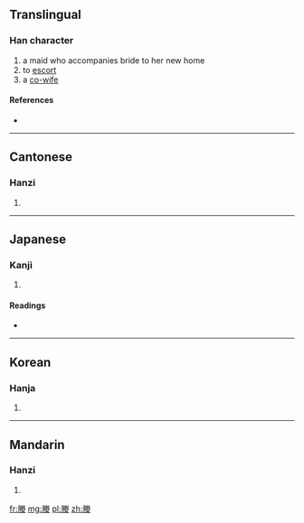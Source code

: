 ==Translingual==

===Han character===
{{Han char|rn=38|rad=女|as=10|sn=13|four=7924<sub>4</sub>|canj=月火手女 (BFQV)}}

# a maid who accompanies bride to her new home
# to [[escort]]
# a [[co-wife]]

====References====
* {{Han ref|kx=0268.070|dkj=06575|dj=0535.290|hdz=32099.020|uh=5AB5|ud=23221|bh=DCF9|bd=56569}}

----

==Cantonese==

===Hanzi===
{{yue-hanzi|jyut=|y=ying6}}

# {{defn|Cantonese|sort=女10}}

----

==Japanese==

===Kanji===
{{ja-kanji|grade=|rs=女10}}

# {{defn|Japanese|sort=女10}}

====Readings====
* {{ja-readings|on=[[よう]] (yō)|kun=[[おくる]] (okuru), [[つきそひ]] (tsukisohi), [[おくりめ]] (okurime), [[おくりびと]] (okuribito)}}

----

==Korean==

===Hanja===
{{ko-hanja|hangeul=잉|rv=ing|mr=ing}}

# {{defn|Korean|sort=女10}}

----

==Mandarin==

===Hanzi===
{{cmn-hanzi|pin=[[yìng]] ([[ying4]])|wg=ying<sup>4</sup>}}

# {{defn|Mandarin|sort=女10}}

[[fr:媵]]
[[mg:媵]]
[[pl:媵]]
[[zh:媵]]